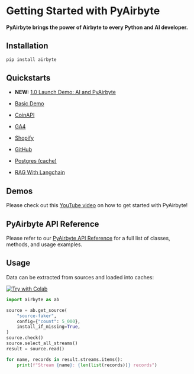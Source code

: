 # Getting Started with PyAirbyte

**PyAirbyte brings the power of Airbyte to every Python and AI developer.**

## Installation

```bash
pip install airbyte
```

## Quickstarts

* **NEW:** [1.0 Launch Demo: AI and PyAirbyte](https://colab.research.google.com/github/airbytehq/quickstarts/blob/main/pyairbyte_notebooks/AI%20ChatBot%20-%201.0%20Launch%20Demo.ipynb)


* [Basic Demo](https://github.com/airbytehq/quickstarts/blob/main/pyairbyte_notebooks/PyAirbyte_Basic_Features_Demo.ipynb)
* [CoinAPI](https://github.com/airbytehq/quickstarts/blob/main/pyairbyte_notebooks/PyAirbyte_CoinAPI_Demo.ipynb)
* [GA4](https://github.com/airbytehq/quickstarts/blob/main/pyairbyte_notebooks/PyAirbyte_GA4_Demo.ipynb)
* [Shopify](https://github.com/airbytehq/quickstarts/blob/main/pyairbyte_notebooks/PyAirbyte_Shopify_Demo.ipynb)
* [GitHub](https://github.com/airbytehq/quickstarts/blob/main/pyairbyte_notebooks/PyAirbyte_Github_Incremental_Demo.ipynb)
* [Postgres (cache)](https://github.com/airbytehq/quickstarts/blob/main/pyairbyte_notebooks/PyAirbyte_Postgres_Custom_Cache_Demo.ipynb)
* [RAG With Langchain](https://github.com/airbytehq/quickstarts/blob/main/pyairbyte_notebooks/PyAirbyte_Document_Creation_RAG_with_Langchain_Demo.ipynb)

## Demos

Please check out this [YouTube video](https://youtu.be/tUTE-csnwCI) on how to get started with PyAirbyte!

## PyAirbyte API Reference

Please refer to our [PyAirbyte API Reference](https://airbytehq.github.io/PyAirbyte/index.html) for
a full list of classes, methods, and usage examples.

## Usage

Data can be extracted from sources and loaded into caches:

<a href="https://colab.research.google.com/github/airbytehq/quickstarts/blob/master/pyairbyte_notebooks/PyAirbyte_Basic_Features_Demo.ipynb" target="_parent"><img src="https://img.shields.io/badge/-Try%20with%20Colab-grey?logo=googlecolab" alt="Try with Colab"/></a>

```python
import airbyte as ab

source = ab.get_source(
    "source-faker",
    config={"count": 5_000},
    install_if_missing=True,
)
source.check()
source.select_all_streams()
result = source.read()

for name, records in result.streams.items():
    print(f"Stream {name}: {len(list(records))} records")
```
